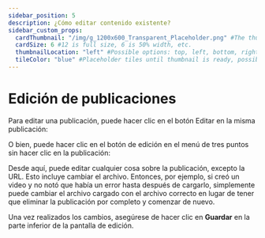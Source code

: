 ---
sidebar_position: 5
description: ¿Cómo editar contenido existente?
sidebar_custom_props:
  cardThumbnail: "/img/g_1200x600_Transparent_Placeholder.png" #The thumbnail on the category card.
  cardSize: 6 #12 is full size, 6 is 50% width, etc.
  thumbnailLocation: "left" #Possible options: top, left, bottom, right, none
  tileColor: "blue" #Placeholder tiles until thumbnail is ready, possible options: blue, cream, darkpurple, lightpurple, mauve, orange, pink, none
---

# Edición de publicaciones

Para editar una publicación, puede hacer clic en el botón Editar en la misma publicación:

O bien, puede hacer clic en el botón de edición en el menú de tres puntos sin hacer clic en la publicación:

Desde aquí, puede editar cualquier cosa sobre la publicación, excepto la URL. Esto incluye cambiar el archivo. Entonces, por ejemplo, si creó un video y no notó que había un error hasta después de cargarlo, simplemente puede cambiar el archivo cargado con el archivo correcto en lugar de tener que eliminar la publicación por completo y comenzar de nuevo.

Una vez realizados los cambios, asegúrese de hacer clic en **Guardar** en la parte inferior de la pantalla de edición.